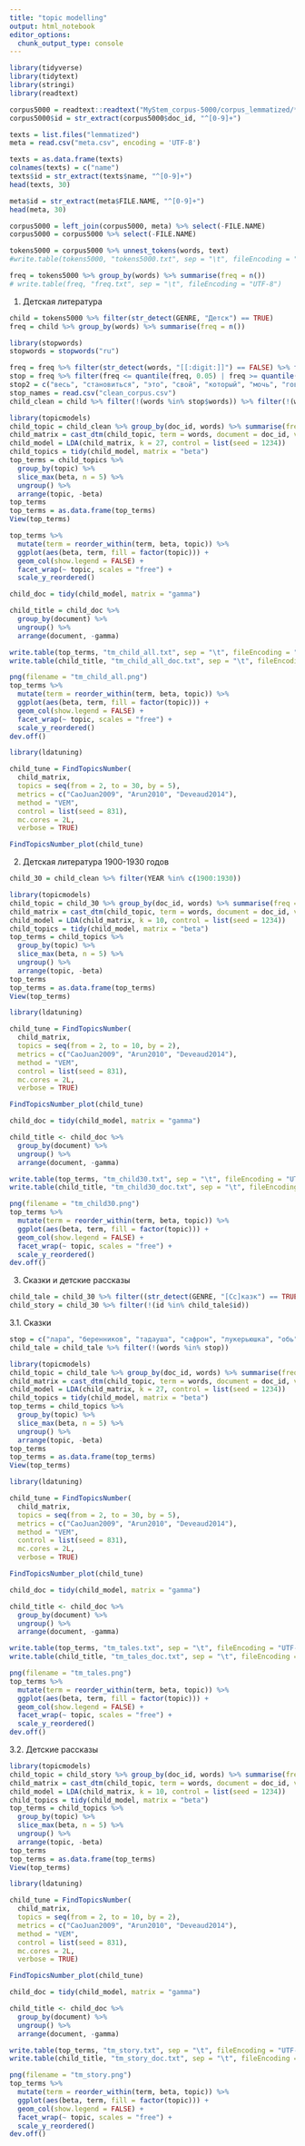 ```yaml
---
title: "topic modelling"
output: html_notebook
editor_options: 
  chunk_output_type: console
---
```


```r
library(tidyverse)
library(tidytext)
library(stringi)
library(readtext)
```

```r
corpus5000 = readtext::readtext("MyStem_corpus-5000/corpus_lemmatized/*.txt", encoding = "UTF-8")
corpus5000$id = str_extract(corpus5000$doc_id, "^[0-9]+")
```

```r
texts = list.files("lemmatized")
meta = read.csv("meta.csv", encoding = 'UTF-8')

texts = as.data.frame(texts)
colnames(texts) = c("name")
texts$id = str_extract(texts$name, "^[0-9]+")
head(texts, 30)

meta$id = str_extract(meta$FILE.NAME, "^[0-9]+")
head(meta, 30)

corpus5000 = left_join(corpus5000, meta) %>% select(-FILE.NAME)
corpus5000 = corpus5000 %>% select(-FILE.NAME)
```

```r
tokens5000 = corpus5000 %>% unnest_tokens(words, text)
#write.table(tokens5000, "tokens5000.txt", sep = "\t", fileEncoding = "UTF-8")
```

```r
freq = tokens5000 %>% group_by(words) %>% summarise(freq = n())
# write.table(freq, "freq.txt", sep = "\t", fileEncoding = "UTF-8")
```

1. Детская литература

```r
child = tokens5000 %>% filter(str_detect(GENRE, "Детск") == TRUE)
freq = child %>% group_by(words) %>% summarise(freq = n())

library(stopwords)
stopwords = stopwords("ru")

freq = freq %>% filter(str_detect(words, "[[:digit:]]") == FALSE) %>% filter(str_detect(words, "[[:punct:]]") == FALSE) %>% filter(str_detect(words, "[a-zA-Z]") == FALSE)
stop = freq %>% filter(freq <= quantile(freq, 0.05) | freq >= quantile(freq, 0.99))
stop2 = c("весь", "становиться", "это", "свой", "который", "мочь", "говорить", "коля", "митя", "митька", "степа", "демка", "алеша", "марина", "сергей", "яшка", "тихон", "ж", "васька", "гриша", "сережа", "оленька", "ефимок", "ваня", "ванька", "павлик", "вася", "нельгина", "ю", "санька", "фритиоф", "рудиш", "эрна", "думкопф", "гнедко", "нюшка", "ермак", "анисья", "стемида", "петрик", "кутузов", "коренев", "бэрд", "хаврюшка", "хабарда", "кирюшка", "муша", "кирюха", "захарьев", "гектор", "аксена", "аксен", "марефа", "яхурбет", "асейкин", "ингеборга", "омелько", "федот", "лодыжкин", "арто", "петч", "кира", "михайлик")
stop_names = read.csv("clean_corpus.csv")
child_clean = child %>% filter(!(words %in% stop$words)) %>% filter(!(words %in% stop2)) %>% filter(!(words %in% stop_names$name))
```

```r
library(topicmodels)
child_topic = child_clean %>% group_by(doc_id, words) %>% summarise(freq = n())
child_matrix = cast_dtm(child_topic, term = words, document = doc_id, value = freq)
child_model = LDA(child_matrix, k = 27, control = list(seed = 1234))
child_topics = tidy(child_model, matrix = "beta")
top_terms = child_topics %>%
  group_by(topic) %>%
  slice_max(beta, n = 5) %>% 
  ungroup() %>%
  arrange(topic, -beta)
top_terms
top_terms = as.data.frame(top_terms)
View(top_terms)
```

```r
top_terms %>%
  mutate(term = reorder_within(term, beta, topic)) %>%
  ggplot(aes(beta, term, fill = factor(topic))) +
  geom_col(show.legend = FALSE) +
  facet_wrap(~ topic, scales = "free") +
  scale_y_reordered()
```

```r
child_doc = tidy(child_model, matrix = "gamma")

child_title = child_doc %>%
  group_by(document) %>%
  ungroup() %>%
  arrange(document, -gamma)
```

```r
write.table(top_terms, "tm_child_all.txt", sep = "\t", fileEncoding = "UTF-8")
write.table(child_title, "tm_child_all_doc.txt", sep = "\t", fileEncoding = "UTF-8")

png(filename = "tm_child_all.png")
top_terms %>%
  mutate(term = reorder_within(term, beta, topic)) %>%
  ggplot(aes(beta, term, fill = factor(topic))) +
  geom_col(show.legend = FALSE) +
  facet_wrap(~ topic, scales = "free") +
  scale_y_reordered()
dev.off()
```

```r
library(ldatuning)

child_tune = FindTopicsNumber(
  child_matrix,
  topics = seq(from = 2, to = 30, by = 5),
  metrics = c("CaoJuan2009", "Arun2010", "Deveaud2014"),
  method = "VEM",
  control = list(seed = 831),
  mc.cores = 2L,
  verbose = TRUE)

FindTopicsNumber_plot(child_tune)
```

2. Детская литература 1900-1930 годов

```r
child_30 = child_clean %>% filter(YEAR %in% c(1900:1930))

library(topicmodels)
child_topic = child_30 %>% group_by(doc_id, words) %>% summarise(freq = n())
child_matrix = cast_dtm(child_topic, term = words, document = doc_id, value = freq)
child_model = LDA(child_matrix, k = 10, control = list(seed = 1234))
child_topics = tidy(child_model, matrix = "beta")
top_terms = child_topics %>%
  group_by(topic) %>%
  slice_max(beta, n = 5) %>% 
  ungroup() %>%
  arrange(topic, -beta)
top_terms
top_terms = as.data.frame(top_terms)
View(top_terms)
```

```r
library(ldatuning)

child_tune = FindTopicsNumber(
  child_matrix,
  topics = seq(from = 2, to = 10, by = 2),
  metrics = c("CaoJuan2009", "Arun2010", "Deveaud2014"),
  method = "VEM",
  control = list(seed = 831),
  mc.cores = 2L,
  verbose = TRUE)

FindTopicsNumber_plot(child_tune)
```

```r
child_doc = tidy(child_model, matrix = "gamma")

child_title <- child_doc %>%
  group_by(document) %>%
  ungroup() %>%
  arrange(document, -gamma)
```

```r
write.table(top_terms, "tm_child30.txt", sep = "\t", fileEncoding = "UTF-8")
write.table(child_title, "tm_child30_doc.txt", sep = "\t", fileEncoding = "UTF-8")

png(filename = "tm_child30.png")
top_terms %>%
  mutate(term = reorder_within(term, beta, topic)) %>%
  ggplot(aes(beta, term, fill = factor(topic))) +
  geom_col(show.legend = FALSE) +
  facet_wrap(~ topic, scales = "free") +
  scale_y_reordered()
dev.off()
```

3. Сказки и детские рассказы

```r
child_tale = child_30 %>% filter((str_detect(GENRE, "[Сс]казк") == TRUE) | (str_detect(GENRE, "[Сс]казк") == TRUE))
child_story = child_30 %>% filter(!(id %in% child_tale$id))
```

3.1. Сказки

```r
stop = c("лара", "беренников", "тадауша", "сафрон", "лукерьюшка", "обь", "мусма", "изольд", "фиериль", "строль", "дарж", "асена", "ролан", "варварушка", "агмат", "хадж", "бессо", "хе", "фома")
child_tale = child_tale %>% filter(!(words %in% stop))
```

```r
library(topicmodels)
child_topic = child_tale %>% group_by(doc_id, words) %>% summarise(freq = n())
child_matrix = cast_dtm(child_topic, term = words, document = doc_id, value = freq)
child_model = LDA(child_matrix, k = 27, control = list(seed = 1234))
child_topics = tidy(child_model, matrix = "beta")
top_terms = child_topics %>%
  group_by(topic) %>%
  slice_max(beta, n = 5) %>% 
  ungroup() %>%
  arrange(topic, -beta)
top_terms
top_terms = as.data.frame(top_terms)
View(top_terms)
```

```r
library(ldatuning)

child_tune = FindTopicsNumber(
  child_matrix,
  topics = seq(from = 2, to = 30, by = 5),
  metrics = c("CaoJuan2009", "Arun2010", "Deveaud2014"),
  method = "VEM",
  control = list(seed = 831),
  mc.cores = 2L,
  verbose = TRUE)

FindTopicsNumber_plot(child_tune)
```

```r
child_doc = tidy(child_model, matrix = "gamma")

child_title <- child_doc %>%
  group_by(document) %>%
  ungroup() %>%
  arrange(document, -gamma)
```

```r
write.table(top_terms, "tm_tales.txt", sep = "\t", fileEncoding = "UTF-8")
write.table(child_title, "tm_tales_doc.txt", sep = "\t", fileEncoding = "UTF-8")

png(filename = "tm_tales.png")
top_terms %>%
  mutate(term = reorder_within(term, beta, topic)) %>%
  ggplot(aes(beta, term, fill = factor(topic))) +
  geom_col(show.legend = FALSE) +
  facet_wrap(~ topic, scales = "free") +
  scale_y_reordered()
dev.off()
```

3.2. Детские рассказы

```r
library(topicmodels)
child_topic = child_story %>% group_by(doc_id, words) %>% summarise(freq = n())
child_matrix = cast_dtm(child_topic, term = words, document = doc_id, value = freq)
child_model = LDA(child_matrix, k = 10, control = list(seed = 1234))
child_topics = tidy(child_model, matrix = "beta")
top_terms = child_topics %>%
  group_by(topic) %>%
  slice_max(beta, n = 5) %>% 
  ungroup() %>%
  arrange(topic, -beta)
top_terms
top_terms = as.data.frame(top_terms)
View(top_terms)
```

```r
library(ldatuning)

child_tune = FindTopicsNumber(
  child_matrix,
  topics = seq(from = 2, to = 10, by = 2),
  metrics = c("CaoJuan2009", "Arun2010", "Deveaud2014"),
  method = "VEM",
  control = list(seed = 831),
  mc.cores = 2L,
  verbose = TRUE)

FindTopicsNumber_plot(child_tune)
```

```r
child_doc = tidy(child_model, matrix = "gamma")

child_title <- child_doc %>%
  group_by(document) %>%
  ungroup() %>%
  arrange(document, -gamma)
```

```r
write.table(top_terms, "tm_story.txt", sep = "\t", fileEncoding = "UTF-8")
write.table(child_title, "tm_story_doc.txt", sep = "\t", fileEncoding = "UTF-8")

png(filename = "tm_story.png")
top_terms %>%
  mutate(term = reorder_within(term, beta, topic)) %>%
  ggplot(aes(beta, term, fill = factor(topic))) +
  geom_col(show.legend = FALSE) +
  facet_wrap(~ topic, scales = "free") +
  scale_y_reordered()
dev.off()
```